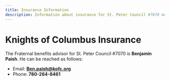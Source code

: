 ---
title: Insurance Information
description: Information about insurance for St. Peter Council #7070 members
---

# Knights of Columbus Insurance

The Fraternal benefits advisor for St. Peter Council #7070 is **Benjamin Paish**.
He can be reached as follows:

-   Email: **Ben.paish@kofc.org**
-   Phone: **780-264-8461**
